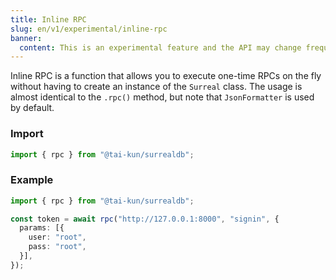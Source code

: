 ```yaml
---
title: Inline RPC
slug: en/v1/experimental/inline-rpc
banner:
  content: This is an experimental feature and the API may change frequently.
---
```


Inline RPC is a function that allows you to execute one-time RPCs on the fly without having to create an instance of the `Surreal` class. The usage is almost identical to the `.rpc()` method, but note that `JsonFormatter` is used by default.

### Import

```ts
import { rpc } from "@tai-kun/surrealdb";
```

### Example

```ts
import { rpc } from "@tai-kun/surrealdb";

const token = await rpc("http://127.0.0.1:8000", "signin", {
  params: [{
    user: "root",
    pass: "root",
  }],
});
```
